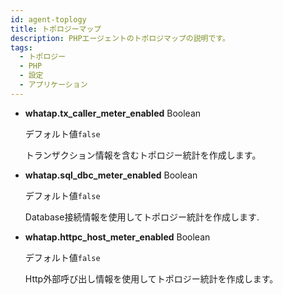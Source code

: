 ```yaml
---
id: agent-toplogy
title: トポロジーマップ
description: PHPエージェントのトポロジマップの説明です。
tags:
  - トポロジー
  - PHP
  - 設定
  - アプリケーション
---
```


- **whatap.tx_caller_meter_enabled** <span class='type'>Boolean</span>

  デフォルト値`false`

  トランザクション情報を含むトポロジー統計を作成します。

- **whatap.sql_dbc_meter_enabled** <span class='type'>Boolean</span>

  デフォルト値`false`

  Database接続情報を使用してトポロジー統計を作成します.

- **whatap.httpc_host_meter_enabled** <span class='type'>Boolean</span>

  デフォルト値`false`

  Http外部呼び出し情報を使用してトポロジー統計を作成します。
